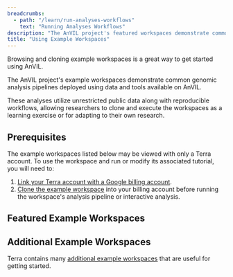 ```yaml
---
breadcrumbs:
  - path: "/learn/run-analyses-workflows"
    text: "Running Analyses Workflows"
description: "The AnVIL project's featured workspaces demonstrate common genomic analysis pipelines deployed using data and tools available on AnVIL."
title: "Using Example Workspaces"
---
```


Browsing and cloning example workspaces is a great way to get started using AnVIL.

The AnVIL project's example workspaces demonstrate common genomic analysis pipelines deployed using data and tools available on AnVIL.

These analyses utilize unrestricted public data along with reproducible workflows, allowing researchers to clone and execute the workspaces as a learning exercise or for adapting to their own research.

## Prerequisites

The example workspaces listed below may be viewed with only a Terra account. To use the workspace and run or modify its associated tutorial, you will need to:

1. [Link your Terra account with a Google billing account](https://support.terra.bio/hc/en-us/articles/360026182251-How-to-set-up-billing-projects-and-Google-Billing-Accounts).
1. [Clone the example workspace](https://support.terra.bio/hc/en-us/articles/360026130851-How-to-clone-a-workspace) into your billing account before running the workspace's analysis pipeline or interactive analysis.

## Featured Example Workspaces

<Workspaces />

## Additional Example Workspaces

Terra contains many [additional example workspaces](https://support.terra.bio/hc/en-us/articles/360028967111-Start-with-curated-sample-workspaces-for-a-variety-of-use-cases) that are useful for getting started.
